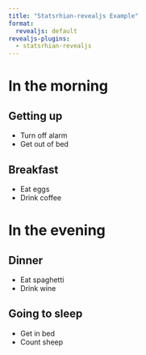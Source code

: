 ```yaml
---
title: "Statsrhian-revealjs Example"
format:
  revealjs: default
revealjs-plugins:
  - statsrhian-revealjs
---
```


# In the morning

## Getting up

- Turn off alarm
- Get out of bed

## Breakfast

- Eat eggs
- Drink coffee

# In the evening

## Dinner

- Eat spaghetti
- Drink wine

## Going to sleep

- Get in bed
- Count sheep
